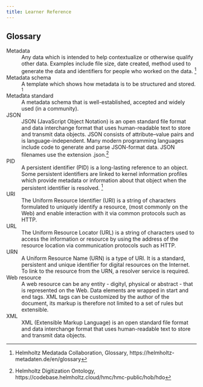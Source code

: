 ```yaml
---
title: Learner Reference
---
```


## Glossary

Metadata
: Any data which is intended to help contextualize or otherwise qualify other data. Examples include file size, date created, method used to generate the data and identifiers for people who worked on the data. [^first]

Metadata schema
: A template which shows how metadata is to be structured and stored. [<sup>1</sup>](#fn1)

Metadata standard
: A metadata schema that is well-established, accepted and widely used (in a community).

JSON
: JSON (JavaScript Object Notation) is an open standard file format and data interchange  format that uses human-readable text to store and transmit data objects. JSON consists  of attribute–value pairs and is language-independent. Many modern programming languages  include code to generate and parse JSON-format data. JSON filenames use the extension .json.[^second]

PID
: A persistent identifier (PID) is a long-lasting reference to an object. Some persistent identifiers are linked to kernel information profiles which provide metadata or information about that object when the persistent identifier is resolved. [<sup>1</sup>](#fn1)

URI
: The Uniform Resource Identifier (URI) is a string of characters formulated to uniquely identify a resource, (most commonly on the Web) and enable interaction with it via common protocols such as HTTP.

URL
: The Uniform Resource Locator (URL) is a string of characters used to access the information or resource by using the address of the resource location via communication protocols such as HTTP. 

URN
: A Uniform Resource Name (URN) is a type of URI. It is a standard, persistent and unique identifier for digital resources on the Internet. To link to the resource from the URN, a resolver service is required.

Web resource
: A web resource can be any entity - digityl, physical or abstract - that is represented on the Web. Data elements are wrapped in start and end tags. XML tags can be customized by the author of the document, its markup is therefore not limited to a set of rules but extensible.

XML
: XML (Extensible Markup Language) is an open standard file format and data interchange  format that uses human-readable text to store and transmit data objects.

[^first]: Helmholtz Medatada Collaboration, Glossary, https://helmholtz-metadaten.de/en/glossary
[^second]: Helmholtz Digitization Ontology, https://codebase.helmholtz.cloud/hmc/hmc-public/hob/hdo
